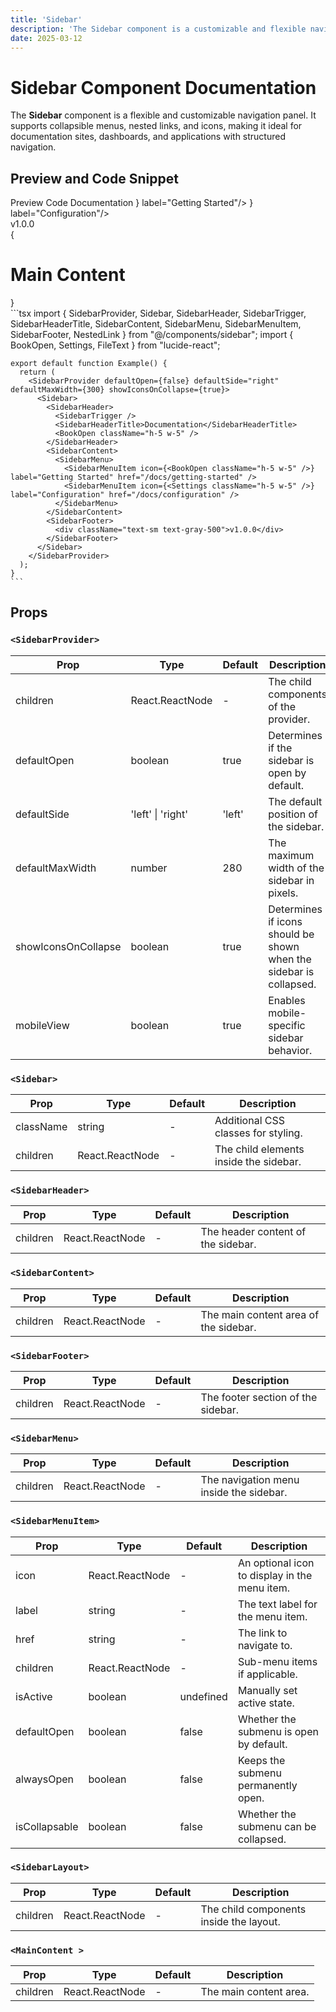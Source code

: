 ```yaml
---
title: 'Sidebar'
description: 'The Sidebar component is a customizable and flexible navigation panel that supports collapsible menus, nested links, and icons. Ideal for applications, dashboards, and documentation sites requiring structured navigation.'
date: 2025-03-12
---
```


# Sidebar Component Documentation

The **Sidebar** component is a flexible and customizable navigation panel. It supports collapsible menus, nested links, and icons, making it ideal for documentation sites, dashboards, and applications with structured navigation.

## Preview and Code Snippet

<Tabs defaultValue="preview" size="sm" className="w-full">
  <TabsList className="grid w-full md:w-[30%] grid-cols-2">
    <Tab value="preview">Preview</Tab>
    <Tab value="code">Code</Tab>
  </TabsList>
  <TabsContent value="preview">
    <Preview className="bg-background">
    <SidebarLayout>
      <SidebarProvider mobileView={false} defaultOpen={false} defaultSide="left" defaultMaxWidth={400} showIconsOnCollapse={true}>
        <Sidebar className="!h-fit" >
          <SidebarHeader>
            <SidebarTrigger />
            <SidebarHeaderTitle>Documentation</SidebarHeaderTitle>
            <BookOpen className="h-5 w-5" />
          </SidebarHeader>
          <SidebarContent>
            <SidebarMenu>
              <SidebarMenuItem icon={<BookOpen className="h-5 w-5" />} label="Getting Started"/>
              <SidebarMenuItem icon={<Settings className="h-5 w-5" />} label="Configuration"/>
            </SidebarMenu>
          </SidebarContent>
          <SidebarFooter>
            <div className="text-sm text-gray-500">v1.0.0</div>
          </SidebarFooter>
        </Sidebar>
        <MainContent>
            <main className="overflow-auto p-6">{<h1 className="text-2xl font-bold">Main Content</h1>}</main>
        </MainContent>
      </SidebarProvider>
      </SidebarLayout>
    </Preview>
  </TabsContent>
  <TabsContent value="code">
    ```tsx
    import { SidebarProvider, Sidebar, SidebarHeader, SidebarTrigger, SidebarHeaderTitle, SidebarContent, SidebarMenu, SidebarMenuItem, SidebarFooter, NestedLink } from "@/components/sidebar";
    import { BookOpen, Settings, FileText } from "lucide-react";
    
    export default function Example() {
      return (
        <SidebarProvider defaultOpen={false} defaultSide="right" defaultMaxWidth={300} showIconsOnCollapse={true}>
          <Sidebar>
            <SidebarHeader>
              <SidebarTrigger />
              <SidebarHeaderTitle>Documentation</SidebarHeaderTitle>
              <BookOpen className="h-5 w-5" />
            </SidebarHeader>
            <SidebarContent>
              <SidebarMenu>
                <SidebarMenuItem icon={<BookOpen className="h-5 w-5" />} label="Getting Started" href="/docs/getting-started" />
                <SidebarMenuItem icon={<Settings className="h-5 w-5" />} label="Configuration" href="/docs/configuration" />
              </SidebarMenu>
            </SidebarContent>
            <SidebarFooter>
              <div className="text-sm text-gray-500">v1.0.0</div>
            </SidebarFooter>
          </Sidebar>
        </SidebarProvider>
      );
    }
    ```
  </TabsContent>
</Tabs>

## Props

### `<SidebarProvider>`

| Prop                | Type            | Default   | Description |
|---------------------|----------------|-----------|-------------|
| children           | React.ReactNode | -         | The child components of the provider. |
| defaultOpen        | boolean         | true      | Determines if the sidebar is open by default. |
| defaultSide        | 'left' \| 'right' | 'left'    | The default position of the sidebar. |
| defaultMaxWidth    | number          | 280       | The maximum width of the sidebar in pixels. |
| showIconsOnCollapse | boolean         | true      | Determines if icons should be shown when the sidebar is collapsed. |
| mobileView        | boolean         | true      | Enables mobile-specific sidebar behavior. |

### `<Sidebar>`

| Prop       | Type              | Default | Description |
|------------|-------------------|---------|-------------|
| className  | string            | -       | Additional CSS classes for styling. |
| children   | React.ReactNode   | -       | The child elements inside the sidebar. |

### `<SidebarHeader>`

| Prop       | Type              | Default | Description |
|------------|-------------------|---------|-------------|
| children   | React.ReactNode   | -       | The header content of the sidebar. |

### `<SidebarContent>`

| Prop       | Type              | Default | Description |
|------------|-------------------|---------|-------------|
| children   | React.ReactNode   | -       | The main content area of the sidebar. |

### `<SidebarFooter>`

| Prop       | Type              | Default | Description |
|------------|-------------------|---------|-------------|
| children   | React.ReactNode   | -       | The footer section of the sidebar. |

### `<SidebarMenu>`

| Prop       | Type              | Default | Description |
|------------|-------------------|---------|-------------|
| children   | React.ReactNode   | -       | The navigation menu inside the sidebar. |

### `<SidebarMenuItem>`

| Prop          | Type              | Default    | Description |
|--------------|-------------------|------------|-------------|
| icon         | React.ReactNode   | -          | An optional icon to display in the menu item. |
| label        | string            | -          | The text label for the menu item. |
| href         | string            | -          | The link to navigate to. |
| children     | React.ReactNode   | -          | Sub-menu items if applicable. |
| isActive     | boolean           | undefined  | Manually set active state. |
| defaultOpen  | boolean           | false      | Whether the submenu is open by default. |
| alwaysOpen   | boolean           | false      | Keeps the submenu permanently open. |
| isCollapsable | boolean           | false      | Whether the submenu can be collapsed. |

### `<SidebarLayout>`

| Prop       | Type              | Default | Description |
|------------|-------------------|---------|-------------|
| children   | React.ReactNode   | -       | The child components inside the layout. |

### `<MainContent >`

| Prop       | Type              | Default | Description |
|------------|-------------------|---------|-------------|
| children   | React.ReactNode   | -       | The main content area. |

